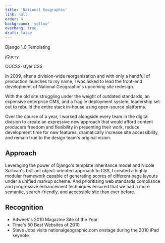 ```yaml
---
title: 'National Geographic'
link: null
order: 4
background: 'yellow'
overhang: true
draft: false
---
```




<Gallery>
  <GalleryItem>
    <Browser description="The National Geographic homepage, seen on the day we launched the new design, in December 2009.">
      <Still src={imageDesktopNGHome} alt="Screenshot: The nationalgeographic.com homepage in 2010" />
    </Browser>
  </GalleryItem>

<GalleryItem>
  <Still
    description="Steve Jobs demos nationalgeographic.com onstage during the iPad keynote presentation."
    src={imageStillNGJobs}
    alt="Photo: Steve Jobs visits nationalgeographic.com during the iPad keynote presentation"
  />
</GalleryItem>

<GalleryItem>
  <Browser>
    <Still
      src={imageDesktopNGPOD}
      alt="Screenshot: A Photo of the Day page in 2010 "
    />
  </Browser>
</GalleryItem>

<GalleryItem>
  <Browser>
    <Still
      description="Featured on apple.com's iPad product page."
      src={imageDesktopNGApple}
      alt="Screenshot: The nationalgeographic.com homepage featured on apple.com's iPad page"
    />
  </Browser>
</GalleryItem>

  <GalleryItem>
    <Browser>
      <Still
        src={imageDesktopNGNews}
        alt="Screenshot: A News page in 2010" />
    </Browser>
  </GalleryItem>
</Gallery>

<PostColumn theme={_frontmatter.background}>

<Stack theme={_frontmatter.background}>
  <List>
    <ListItem>
      <p>Django 1.0 Templating</p>
    </ListItem>
    <ListItem>
      <p>jQuery</p>
    </ListItem>
    <ListItem>
      <p>OOCSS-style CSS</p>
    </ListItem>
  </List>
</Stack>

<Markdown>

In 2009, after a division-wide reorganization and with only a handful of production launches to my name, I was asked to lead the front-end development of National Geographic's upcoming site redesign.

With the old site struggling under the weight of outdated standards, an expensive enterprise CMS, and a fragile deployment system, leadership set out to rebuild the entire stack in-house using open-source platforms.

Over the course of a year, I worked alongside every team in the digital division to create an expressive new approach that would afford content producers freedom and flexibility in presenting their work, reduce development time for new features, dramatically increase site accessibility, and remain true to the design team's original vision.

## Approach

Leveraging the power of Django's template inheritance model and Nicole Sullivan's brilliant <Link to="http://www.stubbornella.org/content/2009/02/28/object-oriented-css-grids-on-githu/">object-oriented approach to CSS</Link>, I created a highly modular framework capable of generating scores of different page layouts under a unified markup scheme. And prioritizing web standards compliance and progressive enhancement techniques ensured that we had a more semantic, search-friendly, and accessible site than ever before.

</Markdown>

<Browser description="A custom layout system I created for the site's content producers. This helped them keep pages tight and visually consistent while still ensuring a high level of customization.">
  <Still
    src={imageDesktopNGLayoutManager}
    alt="Screenshot: A view of the custom layout manager powering the nationalgeographic.com homepage in 2010"
  />
</Browser>

<Markdown>

## Recognition

- <Link to="https://www.adweek.com/brand-marketing/magazine-web-site-year-102953/">Adweek's 2010 Magazine Site of the Year</Link>
- <Link to="http://content.time.com/time/specials/packages/article/0,28804,2012721_2012887_2012883,00.html">Time's 50 Best Websites of 2010</Link>
- <Link to="https://youtu.be/zZtWlSDvb_k?t=873">Steve Jobs visits nationalgeographic.com onstage during the 2010 iPad keynote</Link>

</Markdown>

</PostColumn>
